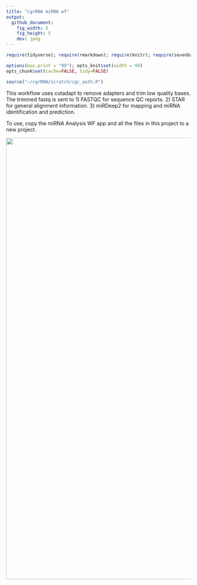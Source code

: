 ```yaml
---
title: "cgrRNA miRNA wf"
output:
  github_document:
    fig_width: 5
    fig_height: 5
    dev: jpeg
---
```


```r
require(tidyverse); require(rmarkdown); require(knitr); require(sevenbridges); 

options(max.print = "99"); opts_knit$set(width = 99)
opts_chunk$set(cache=FALSE, tidy=FALSE)

source("~/cgrRNA/scratch/cgc_auth.R")

```


This workflow uses cutadapt to remove adapters and trim low quality bases. The trimmed fastq is sent to 
1) FASTQC for sequence QC reports. 
2) STAR for general alignment information. 
3) miRDeep2 for mapping and miRNA identification and prediction.

To use, copy the miRNA Analysis WF app and all the files in this project to a new project.

<a href="https://brood.sbgenomics.com/static/dave/cgrrna/mirna-analysis-wf-BATCH/0.png" target="_blank">
<img width="1200" border="0" align="center"src="https://brood.sbgenomics.com/static/dave/cgrrna/mirna-analysis-wf-BATCH/0.png"/>
</a>

